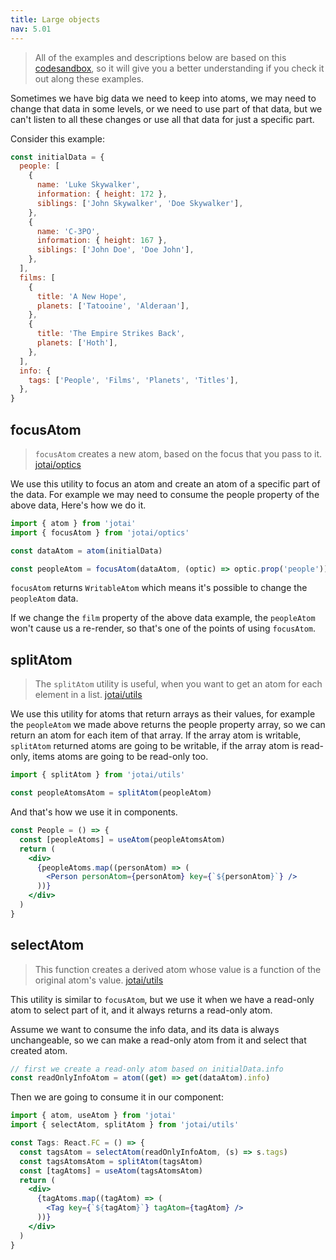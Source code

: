 ```yaml
---
title: Large objects
nav: 5.01
---
```


> All of the examples and descriptions below are based on this [codesandbox](https://codesandbox.io/s/zealous-sun-f2qnl?file=/src/App.tsx), so it will give you a better understanding if you check it out along these examples.

Sometimes we have big data we need to keep into atoms, we may need to change that data in some levels, or we need to use part of that data, but we can't listen to all these changes or use all that data for just a specific part.

Consider this example:

```jsx
const initialData = {
  people: [
    {
      name: 'Luke Skywalker',
      information: { height: 172 },
      siblings: ['John Skywalker', 'Doe Skywalker'],
    },
    {
      name: 'C-3PO',
      information: { height: 167 },
      siblings: ['John Doe', 'Doe John'],
    },
  ],
  films: [
    {
      title: 'A New Hope',
      planets: ['Tatooine', 'Alderaan'],
    },
    {
      title: 'The Empire Strikes Back',
      planets: ['Hoth'],
    },
  ],
  info: {
    tags: ['People', 'Films', 'Planets', 'Titles'],
  },
}
```

## focusAtom

> `focusAtom` creates a new atom, based on the focus that you pass to it. [jotai/optics](../integrations/optics.mdx#focus-atom)

We use this utility to focus an atom and create an atom of a specific part of the data. For example we may need to consume the people property of the above data, Here's how we do it.

```jsx
import { atom } from 'jotai'
import { focusAtom } from 'jotai/optics'

const dataAtom = atom(initialData)

const peopleAtom = focusAtom(dataAtom, (optic) => optic.prop('people'))
```

`focusAtom` returns `WritableAtom` which means it's possible to change the `peopleAtom` data.

If we change the `film` property of the above data example, the `peopleAtom` won't cause us a re-render, so that's one of the points of using `focusAtom`.

## splitAtom

> The `splitAtom` utility is useful, when you want to get an atom for each element in a list. [jotai/utils](../api/utils.mdx#split-atom)

We use this utility for atoms that return arrays as their values, for example the `peopleAtom` we made above returns the people property array, so we can return an atom for each item of that array. If the array atom is writable, `splitAtom` returned atoms are going to be writable, if the array atom is read-only, items atoms are going to be read-only too.

```jsx
import { splitAtom } from 'jotai/utils'

const peopleAtomsAtom = splitAtom(peopleAtom)
```

And that's how we use it in components.

```jsx
const People = () => {
  const [peopleAtoms] = useAtom(peopleAtomsAtom)
  return (
    <div>
      {peopleAtoms.map((personAtom) => (
        <Person personAtom={personAtom} key={`${personAtom}`} />
      ))}
    </div>
  )
}
```

## selectAtom

> This function creates a derived atom whose value is a function of the original atom's value. [jotai/utils](../api/utils.mdx#select-atom)

This utility is similar to `focusAtom`, but we use it when we have a read-only atom to select part of it, and it always returns a read-only atom.

Assume we want to consume the info data, and its data is always unchangeable, so we can make a read-only atom from it and select that created atom.

```jsx
// first we create a read-only atom based on initialData.info
const readOnlyInfoAtom = atom((get) => get(dataAtom).info)
```

Then we are going to consume it in our component:

```jsx
import { atom, useAtom } from 'jotai'
import { selectAtom, splitAtom } from 'jotai/utils'

const Tags: React.FC = () => {
  const tagsAtom = selectAtom(readOnlyInfoAtom, (s) => s.tags)
  const tagsAtomsAtom = splitAtom(tagsAtom)
  const [tagAtoms] = useAtom(tagsAtomsAtom)
  return (
    <div>
      {tagAtoms.map((tagAtom) => (
        <Tag key={`${tagAtom}`} tagAtom={tagAtom} />
      ))}
    </div>
  )
}
```

